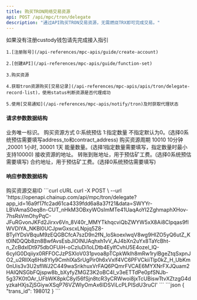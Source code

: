 ```yaml
---
title: 购买TRON网络交易资源
api: POST /api/mpc/tron/delegate
description: "通过API购买TRON交易资源，无需燃烧TRX即可完成交易。"
---
```

<Warning>
    如果没有注册custody钱包请先完成接入指引

    1.[注册账号](/api-references/mpc-apis/guide/create-account)

    2.[创建API](/api-references/mpc-apis/guide/function-set)

    3.购买资源

    4.获取tron资源购买[交易记录](/api-references/mpc-apis/apis/tron/delegate-record-list)，使用status判断资源是否代理成功

    5.使用[交易通知](/api-references/mpc-apis/notify/tron)及时获取代理状态
</Warning>

#### 请求参数数据结构
<ParamField query="request_id" type="string" required>
    业务唯一标识。
</ParamField>
<ParamField query="buy_type" type="integer">
    购买资源方式 0:系统预估 1:指定数量 不指定默认为0。(选择0系统预估需要填写address_to和contract_address)
</ParamField>
<ParamField query="service_charge_type" type="string" required>
    购买资源周期 10010 10分钟 ,20001 1小时, 30001 1天
</ParamField>
<ParamField query="energy_num" type="integer" >
    能量数量。(选择1指定数量需要填写，指定数量时最小支持10000)
</ParamField>
<ParamField query="address_from" type="string" required>
    接收资源的地址。
</ParamField>
<ParamField query="address_to" type="string">
    转账到账地址，用于预估矿工费。(选择0系统预估需要填写)
</ParamField>
<ParamField query="contract_address" type="string">
    合约地址，用于预估矿工费。(选择0系统预估需要填写)
</ParamField>



#### 响应参数数据结构
<Expandable title="object">
    <ResponseField name="trans_id" type="integer">购买资源交易ID</ResponseField>
</Expandable>



<RequestExample>
    ```curl cURL
    curl -X POST \
    --url 'https://openapi.chainup.com/api/mpc/tron/delegate?app_id=16a9f17fc2ad61ca4339fdd6a8a37f21&data=SWYYr-LBVAmaS0eq8n-CUT_nHkM3OBxyWOsImMTe41UaqAoYI2ZghmaphXHov-7hsRsVmOhyPqC-JFuRGvonJKFd2Jirxv6Vn_8V40r_MMYTkhqcviQbZWYW5xX8Ai8CIpqas9fIWVDIYA_NKBl0UCJpwGxscxLNpjq5Z8-BTyIYDsVBquM9zEQGBCfcA7szD9n2fN_loSkoexlwqV8wg9HIZO5yQ6utZ_Kt0lNDQQb8zn8BwfAvsEsbJlOINUAqhxh1vV_AJ4bXn2uYx8TaYcBht-n_ZcBdxIDt975dbOFUiH-oCzIuDi1oLDtb4EylfCvhU5E4ozel_lQ-6cyIG0Dqiiyx0RFFOCJzPSXIoV031pvoa8pTCpkWklh8mRw1rylBgeZtqSxpnJO2_u2RIlXq6Hs8Yly9CmhIXaSrUgPir0h6xVxlf4VC6PFVCkiiTlp0kZ_H_UbKm0nUis3v3U2sflWJ2C449waSrikhuxVrFAQ6PQmrFVCAE6MYXNrFXJQuam2HAIQNSGbFQjspw8b_bXyfyZMGZ3K2oBC4I_v3eETTdPe0pfSNJb-5g37K0tOAr_UFbWK8pkC8yl56fSjn8tcR3yCRWwoi8jxTcUBiswTtvXZtzgG4dyzkaHXjsZjSGiywXSqP76VZWlyOmAx6IDSViLcPLPISdU3ruCI'
    ```
</RequestExample>



<ResponseExample>
    ```json
    {
        "trans_id": 198012
    }
    ```
</ResponseExample>